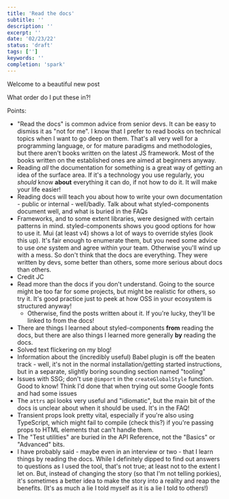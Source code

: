 ```yaml
---
title: 'Read the docs'
subtitle: ''
description: ''
excerpt: ''
date: '02/23/22'
status: 'draft'
tags: ['']
keywords: ''
completion: 'spark'
---
```


<p>
  <Dropcap>Welcome</Dropcap> to a beautiful new post
</p>

What order do I put these in?!

Points:

- "Read the docs" is common advice from senior devs. It can be easy to dismiss it as "not
  for me". I know that I prefer to read books on technical topics when I want to go deep
  on them. That's all very well for a programming language, or for mature paradigms and
  methodologies, but there aren't books written on the latest JS framework. Most of the
  books written on the established ones are aimed at beginners anyway.
- Reading _all_ the documentation for something is a great way of getting an idea of the
  surface area. If it's a technology you use regularly, you _should_ know **about**
  everything it can do, if not how to do it. It will make your life easier!
- Reading docs will teach you about how to write your own documentation - public or
  internal - well/badly. Talk about what styled-components document well, and what is
  buried in the FAQs
- Frameworks, and to some extent libraries, were designed with certain patterns in mind.
  styled-components shows you good options for how to use it. Mui (at least v4) shows a
  lot of ways to override styles (look this up). It's fair enough to enumerate them, but
  you need some advice to use _one_ system and agree within your team. Otherwise you'll
  wind up with a mess. So don't think that the docs are everything. They were written by
  devs, some better than others, some more serious about docs than others.
- Credit JC
- Read more than the docs if you don't understand. Going to the source might be too far
  for some projects, but might be realistic for others, so try it. It's good practice just
  to peek at how OSS in your ecosystem is structured anyway!
  - Otherwise, find the posts written about it. If you're lucky, they'll be linked to from
    the docs!
- There are things I learned about styled-components **from** reading the docs, but there
  are also things I learned more generally **by** reading the docs.
- Solved text flickering on my blog!
- Information about the (incredibly useful) Babel plugin is off the beaten track - well,
  it's not in the normal installation/getting started instructions, but in a separate,
  slightly boring sounding section named "tooling"
- Issues with SSG; don't use `@import` in the `createGlobalStyle` function. Good to know!
  Think I'd done that when trying out some Google fonts and had some issues
- The `attrs` api looks very useful and "idiomatic", but the main bit of the docs is
  unclear about when it should be used. It's in the FAQ!
- Transient props look pretty vital, especially if you're also using TypeScript, which
  might fail to compile (check this?) if you're passing props to HTML elements that can't
  handle them.
- The "Test utilities" are buried in the API Reference, not the "Basics" or "Advanced"
  bits.
- I have probably said - maybe even in an interview or two - that I learn things by
  reading the docs. While I definitely dipped to find out answers to questions as I used
  the tool, that's not true; at least not to the extent I let on. But, instead of changing
  the story (so that I'm not telling porkies), it's sometimes a better idea to make the
  story into a reality and reap the benefits. (It's as much a lie I told myself as it is a
  lie I told to others!)
